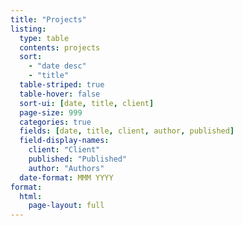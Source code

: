 ```yaml
---
title: "Projects"
listing: 
  type: table
  contents: projects
  sort: 
    - "date desc"
    - "title"
  table-striped: true
  table-hover: false
  sort-ui: [date, title, client]
  page-size: 999
  categories: true
  fields: [date, title, client, author, published]
  field-display-names:
    client: "Client"
    published: "Published"
    author: "Authors"
  date-format: MMM YYYY
format: 
  html:
    page-layout: full
---
```

